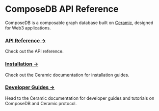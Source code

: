 # ComposeDB API Reference

ComposeDB is a composable graph database built on [Ceramic](https://ceramic.network), designed for Web3 applications. 

### [API Reference →](./api/modules/client) 
Check out the API reference.

### [Installation →](https://developers.ceramic.network/docs/composedb/set-up-your-environment) 
Check out the Ceramic documentation for installation guides.

### [Developer Guides →](https://developers.ceramic.network) 
Head to the Ceramic documentation for developer guides and tutorials on ComposeDB and Ceramic protocol.